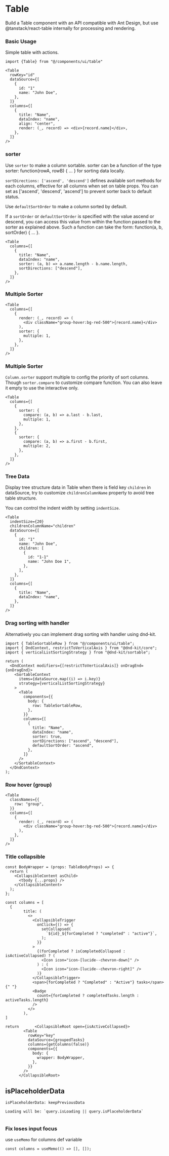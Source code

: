 # Table

Build a Table component with an API compatible with Ant Design, but use @tanstack/react-table internally for processing and rendering.

### Basic Usage

Simple table with actions.

```tsx
import {Table} from "@/components/ui/table"

<Table
  rowKey="id"
  dataSource={[
    {
      id: "1"
      name: "John Doe",
    },
  ]}
  columns={[
    {
      title: "Name",
      dataIndex: "name",
      align: "center",
      render: (_, record) => <div>{record.name}</div>,
    },
  ]}
/>
```

### sorter

Use `sorter` to make a column sortable. sorter can be a function of the type sorter: function(rowA, rowB) { ... } for sorting data locally.

`sortDirections: ['ascend', 'descend']` defines available sort methods for each columns, effective for all columns when set on table props. You can set as ['ascend', 'descend', 'ascend'] to prevent sorter back to default status.

Use `defaultSortOrder` to make a column sorted by default.

If a `sortOrder` or `defaultSortOrder` is specified with the value ascend or descend, you can access this value from within the function passed to the sorter as explained above. Such a function can take the form: function(a, b, sortOrder) { ... }.

```tsx
<Table
  columns={[
    {
      title: "Name",
      dataIndex: "name",
      sorter: (a, b) => a.name.length - b.name.length,
      sortDirections: ["descend"],
    },
  ]}
/>
```

### Multiple Sorter

```tsx
<Table
  columns={[
    {
      render: (_, record) => (
        <div className="group-hover:bg-red-500">{record.name}</div>
      ),
      sorter: {
        multiple: 1,
      },
    },
  ]}
/>
```

### Multiple Sorter

`Column.sorter` support multiple to config the priority of sort columns. Though `sorter.compare` to customize compare function. You can also leave it empty to use the interactive only.

```tsx
<Table
  columns={[
    {
      sorter: {
        compare: (a, b) => a.last - b.last,
        multiple: 1,
      },
    },
    {
      sorter: {
        compare: (a, b) => a.first - b.first,
        multiple: 2,
      },
    },
  ]}
/>
```

### Tree Data

Display tree structure data in Table when there is field key `children` in dataSource, try to customize `childrenColumnName` property to avoid tree table structure.

You can control the indent width by setting `indentSize`.

```tsx
<Table
  indentSize={20}
  childrenColumnName="children"
  dataSource={[
    {
      id: "1"
      name: "John Doe",
      children: [
        {
          id: "1-1"
          name: "John Doe 1",
        },
      ],
    },
  ]}
  columns={[
    {
      title: "Name",
      dataIndex: "name",
    },
  ]}
/>
```

### Drag sorting with handler

Alternatively you can implement drag sorting with handler using dnd-kit.

```tsx
import { TableSortableRow } from "@/components/ui/table";
import { DndContext, restrictToVerticalAxis } from "@dnd-kit/core";
import { verticalListSortingStrategy } from "@dnd-kit/sortable";

return (
  <DndContext modifiers={[restrictToVerticalAxis]} onDragEnd={onDragEnd}>
    <SortableContext
      items={dataSource.map((i) => i.key)}
      strategy={verticalListSortingStrategy}
    >
      <Table
        components={{
          body: {
            row: TableSortableRow,
          },
        }}
        columns={[
          {
            title: "Name",
            dataIndex: "name",
            sorter: true,
            sortDirections: ["ascend", "descend"],
            defaultSortOrder: "ascend",
          },
        ]}
      />
    </SortableContext>
  </DndContext>
);
```

### Row hover (group)

```tsx
<Table
  classNames={{
    row: "group",
  }}
  columns={[
    {
      render: (_, record) => (
        <div className="group-hover:bg-red-500">{record.name}</div>
      ),
    },
  ]}
/>
```

### Title collapsible

```tsx
const BodyWrapper = (props: TableBodyProps) => {
  return (
    <CollapsibleContent asChild>
      <tbody {...props} />
    </CollapsibleContent>
  );
};

const columns = [
  {
        title: (
          <>
            <CollapsibleTrigger
              onClick={() => {
                setCollapsed(
                  `${id}_${forCompleted ? "completed" : "active"}`,
                );
              }}
            >
              {(forCompleted ? isCompletedCollapsed : isActiveCollapsed) ? (
                <Icon icon="icon-[lucide--chevron-down]" />
              ) : (
                <Icon icon="icon-[lucide--chevron-right]" />
              )}
            </CollapsibleTrigger>
            <span>{forCompleted ? "Completed" : "Active"} tasks</span>{" "}
            <Badge
              count={forCompleted ? completedTasks.length : activeTasks.length}
            />
          </>
        ),
]

return       <CollapsibleRoot open={isActiveCollapsed}>
        <Table
          rowKey="key"
          dataSource={groupedTasks}
          columns={getColumns(false)}
          components={{
            body: {
              wrapper: BodyWrapper,
            },
          }}
        />
      </CollapsibleRoot>
```

## isPlaceholderData

```tsx
isPlaceholderData: keepPreviousData

Loading will be: `query.isLoading || query.isPlaceholderData`
```

```

```

### Fix loses input focus

use `useMemo` for columns def variable

```tsx
const columns = useMemo(() => [], []);
```

